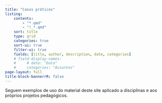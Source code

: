 ```yaml
---
title: "Casos práticos"
listing:
    contents:
        - "*.qmd"
        - "!_*.qmd"
    sort: title
    type: grid
    categories: true
    sort-ui: true
    filter-ui: true
    fields: [title, author, description, date, categories]
    # field-display-names:
    #     # date: "Data"
    #     categories: "Assuntos"
page-layout: full
title-block-bannerrR: false
---
```

 
Seguem exemplos de uso do material deste site aplicado a disciplinas e aos próprios projetos pedagógicos.
